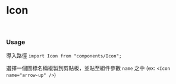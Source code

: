 
<Meta title="Icon" component={Icon} />

# Icon

<br/>

### Usage ###

導入路徑 `import Icon from "components/Icon";`

選擇一個圖標名稱複製到剪貼板，並貼至組件參數 `name` 之中 (ex: `<Icon name="arrow-up" />`)


<ArgsTable />

<IconGallery>
  <IconItem name="arrow-up">
    <Icon name="arrow-up" />
  </IconItem>
  <IconItem name="arrow-down">
    <Icon name="arrow-down" />
  </IconItem>
  <IconItem name="arrow-right">
    <Icon name="arrow-right" />
  </IconItem>
  <IconItem name="arrow-left">
    <Icon name="arrow-left" />
  </IconItem>
  <IconItem name="search">
    <Icon name="search" />
  </IconItem>
  <IconItem name="group">
    <Icon name="group" />
  </IconItem>
  <IconItem name="information">
    <Icon name="information" />
  </IconItem>
</IconGallery>
